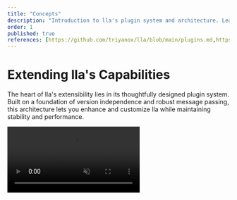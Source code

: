 ```yaml
---
title: "Concepts"
description: "Introduction to lla's plugin system and architecture. Learn how to extend lla's core functionality through plugins that can add new commands, modify displays, and integrate with external tools. Includes overview of installation, management, and updates."
order: 1
published: true
references: [https://github.com/triyanox/lla/blob/main/plugins.md,https://github.com/triyanox/lla/tree/main/lla_plugin_interface]
---
```

# Extending lla's Capabilities

The heart of lla's extensibility lies in its thoughtfully designed plugin system. Built on a foundation of version independence and robust message passing, this architecture lets you enhance and customize lla while maintaining stability and performance.

<video src="https://github.com/user-attachments/assets/fbba78ee-e0e3-48c8-9b04-c3cfeeb8283c" className="rounded-2xl" autoPlay loop muted playsInline/>

## Core Design

Our plugin system leverages Protocol Buffers to create a reliable, version-agnostic communication layer. This thoughtful approach ensures:

- Isolated execution for stability and security
- Seamless compatibility across lla versions
- Consistent interface for developers
- Sophisticated data handling capabilities

## Getting Started

Add new capabilities to your lla installation:

```bash
# Install plugins
lla install --git https://github.com/user/plugin     # From Git repository
lla install --dir path/to/plugin                     # From local directory

# Manage your plugins
lla use                    # Interactive management
lla --enable-plugin name   # Enable functionality
lla --disable-plugin name  # Disable when needed
```

## Plugin Organization

Your plugins reside in:
- Standard path: `~/.config/lla/plugins`
- Custom location: Define via `plugins_dir` in config

## Keeping Current

Maintain your plugins' health:

```bash
lla update                 # Refresh all plugins
lla update plugin_name     # Update specific functionality
```

## Enhancement Categories

Plugins can transform lla in three key areas:

1. **Visual Enhancements**
   - Custom view formats
   - Enhanced information display
   - Visual styling options

2. **Tool Integration**
   - Version control awareness
   - External tool connectivity
   - Custom file handlers

3. **Command Extensions**
   - New functionality
   - Custom operations
   - Workflow automation

## Plugin Management

Fine-tune your plugin setup through configuration:

```toml
# In ~/.config/lla/config.toml

# Active plugins
enabled_plugins = ["git_status", "file_hash"]

# Custom plugin location
plugins_dir = "~/custom/plugin/path"
```
